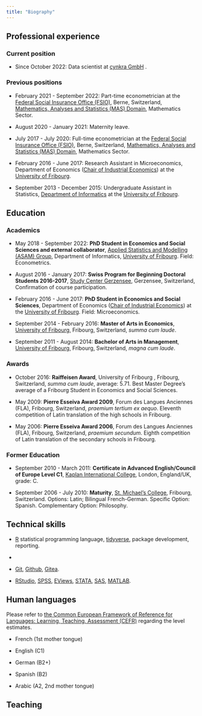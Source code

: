 ```yaml
---
title: "Biography"
---
```

## Professional experience

### Current position

- Since October 2022: Data scientist at [cynkra GmbH](https://www.cynkra.com) .

### Previous positions

- February 2021 - September 2022: Part-time econometrician at the [Federal Social Insurance Office (FSIO)](https://www.bsv.admin.ch/bsv/en/home.html), Berne, Switzerland, [Mathematics, Analyses and Statistics (MAS) Domain](https://www.bsv.admin.ch/bsv/en/home/fsio/organisation/mas.html), Mathematics Sector.

- August 2020 - January 2021: Maternity leave.

- July 2017 - July 2020: Full-time econometrician at the [Federal Social Insurance Office (FSIO)](https://www.bsv.admin.ch/bsv/en/home.html), Berne, Switzerland, [Mathematics, Analyses and Statistics (MAS) Domain](https://www.bsv.admin.ch/bsv/en/home/fsio/organisation/mas.html), Mathematics Sector.

- February 2016 - June 2017: Research Assistant in Microeconomics, Department of Economics ([Chair of Industrial Economics](https://www.unifr.ch/industrie/en/)) at the [University of Fribourg](https://www.unifr.ch/home/en/).

- September 2013 - December 2015: Undergraduate Assistant in Statistics, [Department of Informatics](https://www.unifr.ch/inf/en/) at the [University of Fribourg](https://www.unifr.ch/home/en/). 


## Education

### Academics

- May 2018 - September 2022: **PhD Student in Economics and Social Sciences and external collaborator**, [Applied Statistics and Modelling (ASAM) Group](https://www.unifr.ch/inf/asam/en/), Department of Informatics, [University of Fribourg](https://www.unifr.ch/home/en/). Field: Econometrics.

- August 2016 - January 2017: **Swiss Program for Beginning Doctoral Students 2016-2017**, [Study Center Gerzensee](http://www.szgerzensee.ch/courses/swiss-program-for-beginning-doctoral-students-in-economics), Gerzensee, Switzerland, Confirmation of course participation.

- February 2016 - June 2017: **PhD Student in Economics and Social Sciences**, Department of Economics ([Chair of Industrial Economics](https://www.unifr.ch/industrie/en/)) at the [University of Fribourg](https://www.unifr.ch/home/en/). Field: Microeconomics.

- September 2014 - February 2016: **Master of Arts in Economics**, [University of Fribourg](https://www.unifr.ch/home/en/), Fribourg, Switzerland,
*summa cum laude*.

-  September 2011 - August 2014: **Bachelor of Arts in Management**, [University of Fribourg](https://www.unifr.ch/home/en/), Fribourg, Switzerland, *magna cum laude*.

 
### Awards

- October 2016: **Raiffeisen Award**, University of Fribourg , Fribourg, Switzerland, *summa cum laude*, average: 5.71. Best Master Degree’s average of a Fribourg Student in Economics and Social Sciences.

- May 2009: **Pierre Esseiva Award 2009**, Forum des Langues Anciennes (FLA), Fribourg, Switzerland, *praemium tertium ex aequo*. Eleventh competition of Latin translation of the high schools in Fribourg.

- May 2006: **Pierre Esseiva Award 2006**, Forum des Langues Anciennes (FLA), Fribourg, Switzerland, *praemium secundum*. Eighth competition of Latin translation of the secondary schools in Fribourg.



### Former Education

- September 2010 - March 2011: **Certificate in Advanced English/Council of Europe Level C1**, [Kaplan International College](http://www.kaplaninternational.com/fr/royaume-uni/londres/ecole-anglais-covent-garden), London, England/UK, grade: C.

- September 2006 - July 2010: **Maturity**, [St. Michael’s College](http://www.csmfr.ch/www/Bienvenue-au-College-St-Michel), Fribourg, Switzerland. Options: Latin; Bilingual French-German. Specific Option: Spanish. Complementary Option: Philosophy.

## Technical skills

- [R](https://www.r-project.org) statistical programming language, [tidyverse](https://www.tidyverse.org), package development, reporting.

- 

- [Git](https://git-scm.com), [Github](https://github.com), [Gitea](https://about.gitea.com).

- [RStudio](https://posit.co), [SPSS](https://www.ibm.com/products/spss-statistics), [EViews](https://www.eviews.com/home.html),  [STATA](https://www.stata.com), [SAS](https://www.sas.com/de_ch/home.html), [MATLAB](https://ch.mathworks.com/products/matlab.html).

## Human languages

Please refer to [the Common European Framework of Reference for Languages: Learning, Teaching, Assessment (CEFR)](https://www.coe.int/en/web/portfolio/self-assessment-grid) regarding the level estimates.

- French (1st mother tongue)

- English (C1)

- German (B2+)

- Spanish (B2)

- Arabic (A2, 2nd mother tongue)

## Teaching

